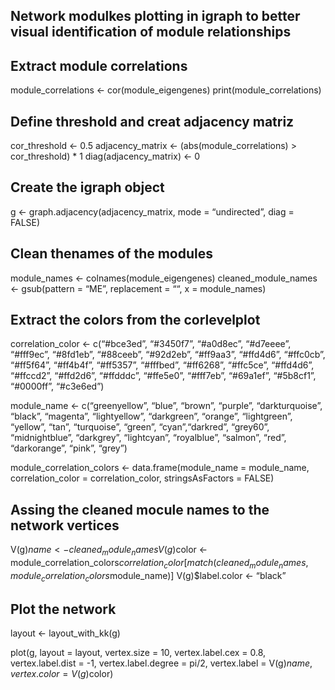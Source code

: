 ## Network modulkes plotting in igraph to better visual identification of module relationships

## Extract module correlations
module_correlations <- cor(module_eigengenes)
print(module_correlations)

## Define threshold and creat adjacency matriz
cor_threshold <- 0.5 
adjacency_matrix <- (abs(module_correlations) > cor_threshold) * 1
diag(adjacency_matrix) <- 0

## Create the igraph object
g <- graph.adjacency(adjacency_matrix, mode = "undirected", diag = FALSE)

## Clean thenames of the modules
module_names <- colnames(module_eigengenes)
cleaned_module_names <- gsub(pattern = "ME", replacement = "", x = module_names)

## Extract the colors from the corlevelplot
correlation_color <- c("#bce3ed", "#3450f7", "#a0d8ec", "#d7eeee", "#fff9ec", "#8fd1eb", "#88ceeb", "#92d2eb",
                              "#ff9aa3", "#ffd4d6", "#ffc0cb", "#ff5f64", "#ff4b4f", "#ff5357", "#fffbed", "#ff6268",
                              "#ffc5ce", "#ffd4d6", "#ffccd2", "#ffd2d6", "#ffdddc", "#ffe5e0", "#fff7eb", "#69a1ef",
                              "#5b8cf1", "#0000ff", "#c3e6ed")

module_name <- c("greenyellow", "blue", "brown", "purple", "darkturquoise", "black", "magenta", "lightyellow", "darkgreen",
                 "orange", "lightgreen", "yellow", "tan", "turquoise", "green", "cyan","darkred", "grey60", "midnightblue",
                 "darkgrey", "lightcyan", "royalblue", "salmon", "red", "darkorange", "pink", "grey")

module_correlation_colors <- data.frame(module_name = module_name, correlation_color = correlation_color, stringsAsFactors = FALSE)

## Assing the cleaned mocule names to the network vertices
V(g)$name <- cleaned_module_names
V(g)$color <- module_correlation_colors$correlation_color[match(cleaned_module_names, module_correlation_colors$module_name)]
V(g)$label.color <- "black"

## Plot the network
layout <- layout_with_kk(g)

plot(g, layout = layout,
     vertex.size = 10,
     vertex.label.cex = 0.8,
     vertex.label.dist = -1,
     vertex.label.degree = pi/2,
     vertex.label = V(g)$name, 
     vertex.color = V(g)$color)
